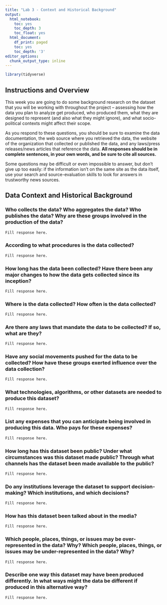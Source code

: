 ```yaml
---
title: "Lab 3 - Context and Historical Background"
output:
  html_notebook:
    toc: yes
    toc_depth: 3
    toc_float: yes
  html_document:
    df_print: paged
    toc: yes
    toc_depth: '3'
editor_options:
  chunk_output_type: inline
---
```



```r
library(tidyverse)
```


## Instructions and Overview

This week you are going to do some background research on the dataset that you will be working with throughout the project -- assessing how the data you plan to analyze get produced, who produced them, what they are designed to represent (and also what they might ignore), and what socio-political contexts might affect their scope.  

As you respond to these questions, you should be sure to examine the data documentation, the web source where you retrieved the data, the website of the organization that collected or published the data, and any laws/press releases/news articles that reference the data. **All responses should be in complete sentences, in your own words, and be sure to cite all sources.** 

Some questions may be difficult or even impossible to answer, but don't give up too easily: if the information isn't on the same site as the data itself, use your search and source-evaluation skills to look for answers in trustworthy news sources.


## Data Context and Historical Background

### Who collects the data? Who aggregates the data? Who publishes the data? Why are these groups involved in the production of the data?

```r
Fill response here. 
```

### According to what procedures is the data collected?

```r
Fill response here. 
```

### How long has the data been collected? Have there been any major changes to how the data gets collected since its inception?

```r
Fill response here. 
```

### Where is the data collected? How often is the data collected?

```r
Fill response here. 
```

### Are there any laws that mandate the data to be collected? If so, what are they?

```r
Fill response here. 
```

### Have any social movements pushed for the data to be collected? How have these groups exerted influence over the data collection?

```r
Fill response here. 
```

### What technologies, algorithms, or other datasets are needed to produce this dataset?

```r
Fill response here. 
```

### List any expenses that you can anticipate being involved in producing this data. Who pays for these expenses?

```r
Fill response here. 
```

### How long has this dataset been public? Under what circumstances was this dataset made public? Through what channels has the dataset been made available to the public?

```r
Fill response here. 
```

### Do any institutions leverage the dataset to support decision-making? Which institutions, and which decisions?

```r
Fill response here. 
```

### How has this dataset been talked about in the media?

```r
Fill response here. 
```

### Which people, places, things, or issues may be over-represented in the data? Why? Which people, places, things, or issues may be under-represented in the data? Why?

```r
Fill response here. 
```


### Describe one way this dataset may have been produced differently. In what ways might the data be different if produced in this alternative way?

```r
Fill response here. 
```

